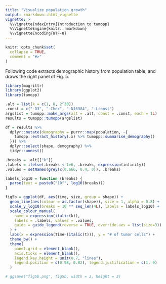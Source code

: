 ```yaml
---
title: "Visualize population growth"
output: rmarkdown::html_vignette
vignette: >
  %\VignetteIndexEntry{Introduction to tumopp}
  %\VignetteEngine{knitr::rmarkdown}
  %\VignetteEncoding{UTF-8}
---
```


```r
knitr::opts_chunk$set(
  collapse = TRUE,
  comment = "#>"
)
```

Following code extracts demographic history from population table, and draws the right panel of Fig. 5.

```r
library(magrittr)
library(ggplot2)
library(tumopp)

.alt = list(k = c(1, 8, 2^30))
.const = c("-D3", "-Chex", "-N16384", "-Lconst")
argslist = tumopp::make_args(alt = .alt, const = .const, each = 1L)
results = tumopp::tumopp(argslist)

df = results %>%
  dplyr::mutate(demography = purrr::map(population, ~{
    tumopp::extract_history(.x) %>% tumopp::summarise_demography()
  })) %>%
  dplyr::select(shape, demography) %>%
  tidyr::unnest()

.breaks = .alt[["k"]]
.labels = ifelse(.breaks < 1e6, .breaks, expression(infinity))
.values = setNames(grey(c(0.666, 0.4, 0)), .breaks)

labels_log10 = function (breaks) {
  parse(text = paste0("10^", log10(breaks)))
}

fig5b = ggplot(df, aes(time, size, group = shape)) +
  geom_line(aes(colour = as.factor(shape)), size = 1, alpha = 0.8) +
  scale_y_log10(breaks = 10 ** seq_len(4L), labels = labels_log10) +
  scale_colour_manual(
    name = expression(italic(k)),
    labels = .labels, values = .values,
    guide = guide_legend(reverse = TRUE, override.aes = list(size=3))
  ) +
  labs(x = expression(Time~(italic(t))), y = "# of tumor cells") +
  theme_bw() +
  theme(
    panel.grid = element_blank(),
    axis.ticks = element_blank(),
    legend.key.height = unit(0.7, "lines"),
    legend.position = c(0.98, 0.02), legend.justification = c(1, 0)
  )

# ggsave("fig5b.png", fig5b, width = 3, height = 3)
```
